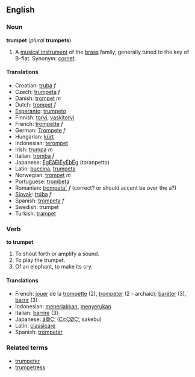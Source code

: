 ==English==
=== Noun ===
'''trumpet''' (''plural'' '''trumpets''')

# A [[musical instrument]] of the [[brass]] family, generally tuned to the key of B-flat. Synonym: [[cornet]].

====Translations====
*Croatian: [[truba]] ''f''
*Czech: [[trumpeta]] ''f''
*Danish: [[trompet]] ''m''
*Dutch: [[trompet]] ''f''
*[[Esperanto]]: [[trumpeto]]
*Finnish: [[torvi]], [[vaskitorvi]]
*French: [[trompette]] ''f''
*German: [[Trompete]] ''f''
*Hungarian: [[kürt]]
*Indonesian: [[terompet]]
*Irish: [[trumpa]] ''m''
*Italian: [[tromba]] ''f''
*Japanese: [[ÉgÉâÉìÉyÉbÉg]] (toranpetto)
*Latin: [[buccina]], [[trumpeta]]
*Norwegian: [[trompet]] ''m''
*Portuguese: [[trombeta]]
*Romanian: [[trompeta˘]] ''f''  (correct?  or should accent be over the a?)
*[[Slovak]]: [[trúba]] ''f''
*Spanish: [[trompeta]] ''f''
*Swedish: trumpet
*Turkish: [[trampet]]

=== Verb ===
'''to trumpet'''
# To shout forth or amplify a sound.  <!--is this transitive?-->
# To play the trumpet.
# Of an elephant, to make its cry.

==== Translations ====
*French: [[jouer]] de la [[trompette]] (2), [[trompeter]] (2 - archaic); [[baréter]] (3), [[barrir]] (3)
*Indonesian: [[teriak|meneriakkan]], [[seru|menyerukan]]
*Italian: [[barrire]] (3)
*Japanese: [[ã©Ç‘]] ([[Ç≥ÇØÇ‘]], sakebu)
*Latin: [[classicare]]
*Spanish: [[trompetar]]

===Related terms===
*[[trumpeter]]
*[[trumpetress]]